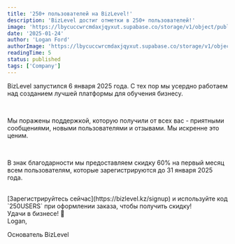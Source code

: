 ```yaml
---
title: '250+ пользователей на BizLevel!'
description: 'BizLevel достиг отметки в 250+ пользователей!'
image: 'https://lbycuccwrcmdaxjqyxut.supabase.co/storage/v1/object/public/marketing-images/250-users-banner.png'
date: '2025-01-24'
author: 'Logan Ford'
authorImage: 'https://lbycuccwrcmdaxjqyxut.supabase.co/storage/v1/object/public/user-profile-pictures/3a57d7e8-8b80-483b-93d0-70fe1f06b0c0/logo.png?u=1l5im5h5n6e5'
readingTime: 5
status: published
tags: ['Company']
---
```


BizLevel запустился 6 января 2025 года. С тех пор мы усердно работаем над созданием лучшей платформы для обучения бизнесу.

<br />

Мы поражены поддержкой, которую получили от всех вас - приятными сообщениями, новыми пользователями и отзывами. Мы искренне это ценим.

<br />

В знак благодарности мы предоставляем скидку 60% на первый месяц всем пользователям, которые зарегистрируются до 31 января 2025 года.

<br />
[Зарегистрируйтесь сейчас](https://bizlevel.kz/signup) и используйте код `250USERS` при оформлении заказа, чтобы получить скидку!

<br />
Удачи в бизнесе! 🚀

<br />
Logan,

Основатель BizLevel

